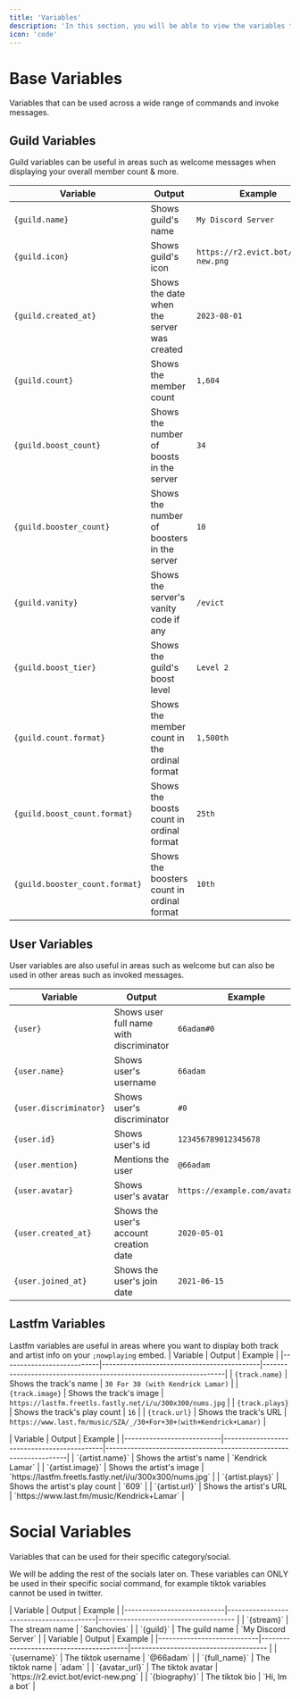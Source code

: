 ```yaml
---
title: 'Variables'
description: 'In this section, you will be able to view the variables that you can use for Evict embeds.'
icon: 'code'
---
```


# Base Variables
Variables that can be used across a wide range of commands and invoke messages. 

## Guild Variables
Guild variables can be useful in areas such as welcome messages when displaying your overall member count & more.

| Variable                        | Output                                    | Example                        |
|----------------------------|-----------------------------------------|-------------------------------------- |
| `{guild.name}`             | Shows guild's name                      | `My Discord Server`                   |
| `{guild.icon}`             | Shows guild's icon                      | `https://r2.evict.bot/evict-new.png`        |
| `{guild.created_at}`       | Shows the date when the server was created | `2023-08-01`                       |
| `{guild.count}`            | Shows the member count                  | `1,604`                                |
| `{guild.boost_count}`      | Shows the number of boosts in the server | `34`                                 |
| `{guild.booster_count}`    | Shows the number of boosters in the server | `10`                               |
| `{guild.vanity}`           | Shows the server's vanity code if any    | `/evict`                           |
| `{guild.boost_tier}`       | Shows the guild's boost level            | `Level 2`                            |
| `{guild.count.format}`     | Shows the member count in the ordinal format | `1,500th`                        |
| `{guild.boost_count.format}` | Shows the boosts count in ordinal format | `25th`                             |
| `{guild.booster_count.format}` | Shows the boosters count in ordinal format | `10th`                         |

## User Variables
User variables are also useful in areas such as welcome but can also be used in other areas such as invoked messages.

| Variable                        | Output                                    | Example                        |
|----------------------------|-----------------------------------------|-------------------------------------- |
| `{user}`                   | Shows user full name with discriminator  | `66adam#0`                           |
| `{user.name}`              | Shows user's username                    | `66adam`                             |
| `{user.discriminator}`     | Shows user's discriminator               | `#0`                                 |
| `{user.id}`                | Shows user's id                          | `123456789012345678`                 |
| `{user.mention}`           | Mentions the user                        | `@66adam`                            |
| `{user.avatar}`            | Shows user's avatar                      | `https://example.com/avatar.png`     |
| `{user.created_at}`        | Shows the user's account creation date   | `2020-05-01`                         |
| `{user.joined_at}`         | Shows the user's join date               | `2021-06-15`                         |


## Lastfm Variables
Lastfm variables are useful in areas where you want to display both track and artist info on your `;nowplaying` embed.
<Tabs>
<Tab title="Track">
| Variable                  | Output                                     | Example                                                           |
|---------------------------|--------------------------------------------|-------------------------------------------------------------------|
| `{track.name}`           | Shows the track's name                    | `30 For 30 (with Kendrick Lamar)`                                 |
| `{track.image}`          | Shows the track's image                   | `https://lastfm.freetls.fastly.net/i/u/300x300/nums.jpg`          |
| `{track.plays}`          | Shows the track's play count              | `16`                                                             |
| `{track.url}`            | Shows the track's URL                     | `https://www.last.fm/music/SZA/_/30+For+30+(with+Kendrick+Lamar)`                        |
  </Tab>

  <Tab title="Artist">
| Variable                  | Output                                     | Example                                                           |
|---------------------------|--------------------------------------------|-------------------------------------------------------------------|
| `{artist.name}`           | Shows the artist's name                    | `Kendrick Lamar`                                                  |
| `{artist.image}`          | Shows the artist's image                   | `https://lastfm.freetls.fastly.net/i/u/300x300/nums.jpg`          |
| `{artist.plays}`          | Shows the artist's play count              | `609`                                                             |
| `{artist.url}`            | Shows the artist's URL                     | `https://www.last.fm/music/Kendrick+Lamar`                        |
  </Tab>

</Tabs>


# Social Variables
Variables that can be used for their specific category/social.

<Note>We will be adding the rest of the socials later on.</Note>
<Warning>These variables can ONLY be used in their specific social command, for example tiktok variables cannot be used in twitter.</Warning>

<Tabs>
  <Tab title="Twitch">
    | Variable                        | Output                                    | Example                        |
    |----------------------------|-----------------------------------------|-------------------------------------- |
    | `{stream}`                 | The stream name                         | `Sanchovies`                          |
    | `{guild}`                  | The guild name                          | `My Discord Server`                   |
  </Tab>
  <Tab title="Tiktok">
    | Variable                        | Output                                    | Example                        |
    |----------------------------|-----------------------------------------|-------------------------------------- |
    | `{username}`               | The tiktok username                     | `@66adam`                             |
    | `{full_name}`              |  The tiktok name                        | `adam`                                |
    | `{avatar_url}`             |  The tiktok avatar                      | `https://r2.evict.bot/evict-new.png`     |
    | `{biography}`              |  The tiktok bio                         | `Hi, Im a bot`                        |
  </Tab>
</Tabs>
